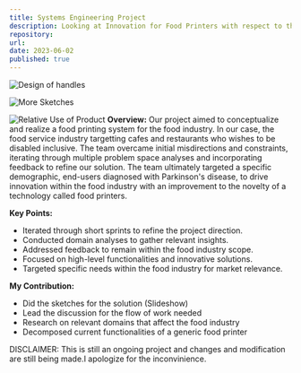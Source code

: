 ```yaml
---
title: Systems Engineering Project
description: Looking at Innovation for Food Printers with respect to the Food Industry
repository: 
url: 
date: 2023-06-02
published: true
---
```

![Design of handles](/images/sketch1.jpg)

![More Sketches](/images/sketch2.jpg)

![Relative Use of Product](/images/sketch3.jpg)
**Overview:**
Our project aimed to conceptualize and realize a food printing system for the food industry.
In our case, the food service industry targetting cafes and restaurants who wishes to be disabled inclusive.
The team overcame initial misdirections and constraints, iterating through multiple problem space analyses and incorporating feedback to refine our solution. 
The team ultimately targeted a specific demographic, end-users diagnosed with Parkinson's disease, to drive innovation within the food industry with an improvement to the novelty of a technology called food printers.

**Key Points:**
- Iterated through short sprints to refine the project direction.
- Conducted domain analyses to gather relevant insights.
- Addressed feedback to remain within the food industry scope.
- Focused on high-level functionalities and innovative solutions.
- Targeted specific needs within the food industry for market relevance.

**My Contribution:**
- Did the sketches for the solution (Slideshow)
- Lead the discussion for the flow of work needed
- Research on relevant domains that affect the food industry
- Decomposed current functionalities of a generic food printer


DISCLAIMER: This is still an ongoing project and changes and modification are still being made.I apologize for the inconvinience.

